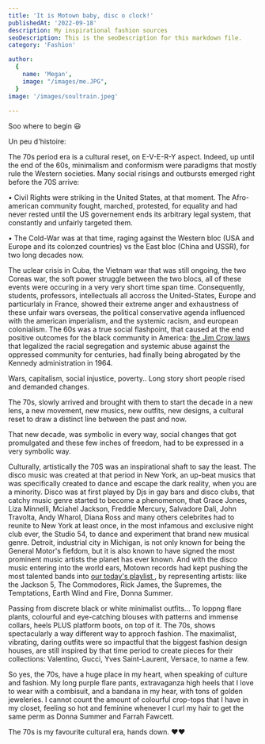```yaml
---
title: 'It is Motown baby, disc o clock!'
publishedAt: '2022-09-18'
description: My inspirational fashion sources
seoDescription: This is the seoDescription for this markdown file.
category: 'Fashion'

author:
  {
    name: 'Megan',
    image: "/images/me.JPG",
  }
image: '/images/soultrain.jpeg'
  
---
```


Soo where to begin 😃

Un peu d'histoire: 

The 70s period era is a cultural reset, on E-V-E-R-Y aspect. Indeed, up until the end of the 60s, minimalism and conformism were paradigms that
mostly rule the Western societies. Many social risings and outbursts emerged right before the 70S arrive:

• Civil Rights were striking in the United States, at that moment. The Afro-american community fought, marched, protested, for equality
and had never rested until the US governement ends its arbitrary legal system, that constantly and unfairly targeted them.

• The Cold-War was at that time, raging against the Western bloc (USA and Europe and its colonzed countries) vs the East bloc (China and USSR), for two long decades now. 

The uclear crisis in Cuba, the Vietnam war that was still ongoing, the two Coreas war, the soft power struggle between the two blocs, all of these events were occuring in a very very short time span time. Consequently, students, professors, intellectuals all accross the United-States, Europe and particurlaly 
in France, showed their extreme anger and exhaustness of these unfair wars overseas, the political conservative agenda influenced with the american imperialism, and the systemic racism, and european colonialism. The 60s was a true social flashpoint, that caused at the end positive outcomes for
the black community in America: <a href="https://www.britannica.com/event/Jim-Crow-law"> the Jim Crow laws </a> that legalized the racial segregation and systemic abuse against the oppressed community for centuries, had finally being abrogated by the Kennedy administration in 1964.

Wars, capitalism, social injustice, poverty.. Long story short people rised and demanded changes.

The 70s, slowly arrived and brought with them to start the decade in a new lens, a new movement, new musics, new outfits, new designs, a cultural reset
to draw a distinct line between the past and now.

That new decade, was symbolic in every way, social changes that got promulgated and these few inches of freedom, had to be expressed in a very symbolic way.

Culturally, artistically the 70S was an inspirational shaft to say the least. The disco music was created at that period in New York, an up-beat musics
that was specifically created to dance and escape the dark reality, when you are a minority. Disco was at first played by Djs in gay bars and disco clubs, 
that catchy music genre started to become a phenomenon, that Grace Jones, Liza Minnelli, Mciahel Jackson, Freddie Mercury, Salvadore Dali, John Travolta, Andy Wharol, Diana Ross and many others celebrites had to reunite to New York at least once, in the most infamous and exclusive night club ever, the Studio 54, 
to dance and experiment that brand new musical genre. Detroit, industrial city in Michigan, is not only known for being the General Motor's fiefdom, but it is also known to have signed the most prominent music artists the planet has ever known.
And with the disco music entering into the world ears, Motown records had kept pushing the most talented bands into  <a href="https://www.youtube.com/watch?v=U_s9QFJUTZ4"> our today's playlist </a>, by representing artists: like the Jackson 5, The Commodores, Rick James,
the Supremes, the Temptations, Earth Wind and Fire, Donna Summer.


Passing from discrete black or white minimalist outfits... To loppng flare plants, colourful and eye-catching blouses with patterns and immense collars, heels PLUS platform boots, on top of it. The 70s, shows spectacularly 
a way different way to approch fashion. The maximalist, vibrating, daring outfits were so impactful that the biggest fashion design houses, are still inspired by that time period
to create pieces for their collections: Valentino, Gucci, Yves Saint-Laurent, Versace, to name a few.

So yes, the 70s, have a huge place in my heart, when speaking of culture and fashion. My long purple flare pants, extravaganza high heels that I love to wear with a combisuit, and a bandana in my hear, with tons of golden jeweleries.
I cannot count the amount of colourful crop-tops that I have in my closet, feeling so hot and feminine whenever I curl my hair to get the same perm as Donna Summer and Farrah Fawcett. 

The 70s is my favourite cultural era, hands down. ❤️❤️











 


